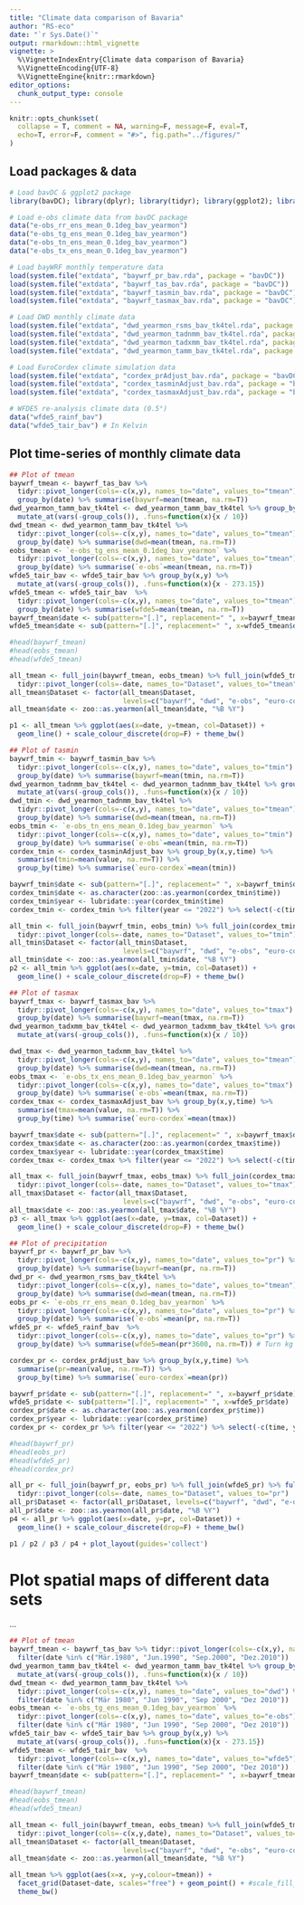 ```yaml
---
title: "Climate data comparison of Bavaria"
author: "RS-eco"
date: "`r Sys.Date()`"
output: rmarkdown::html_vignette
vignette: >
  %\VignetteIndexEntry{Climate data comparison of Bavaria}
  %\VignetteEncoding{UTF-8}
  %\VignetteEngine{knitr::rmarkdown}
editor_options: 
  chunk_output_type: console
---
```


```r
knitr::opts_chunk$set(
  collapse = T, comment = NA, warning=F, message=F, eval=T, 
  echo=T, error=F, comment = "#>", fig.path="../figures/"
)
```

## Load packages & data

```r
# Load bavDC & ggplot2 package
library(bavDC); library(dplyr); library(tidyr); library(ggplot2); library(patchwork)

# Load e-obs climate data from bavDC package
data("e-obs_rr_ens_mean_0.1deg_bav_yearmon")
data("e-obs_tg_ens_mean_0.1deg_bav_yearmon")
data("e-obs_tn_ens_mean_0.1deg_bav_yearmon")
data("e-obs_tx_ens_mean_0.1deg_bav_yearmon")

# Load bayWRF monthly temperature data
load(system.file("extdata", "baywrf_pr_bav.rda", package = "bavDC"))
load(system.file("extdata", "baywrf_tas_bav.rda", package = "bavDC"))
load(system.file("extdata", "baywrf_tasmin_bav.rda", package = "bavDC"))
load(system.file("extdata", "baywrf_tasmax_bav.rda", package = "bavDC"))

# Load DWD monthly climate data
load(system.file("extdata", "dwd_yearmon_rsms_bav_tk4tel.rda", package = "bavDC"))
load(system.file("extdata", "dwd_yearmon_tadnmm_bav_tk4tel.rda", package = "bavDC"))
load(system.file("extdata", "dwd_yearmon_tadxmm_bav_tk4tel.rda", package = "bavDC"))
load(system.file("extdata", "dwd_yearmon_tamm_bav_tk4tel.rda", package = "bavDC"))

# Load EuroCordex climate simulation data
load(system.file("extdata", "cordex_prAdjust_bav.rda", package = "bavDC"))
load(system.file("extdata", "cordex_tasminAdjust_bav.rda", package = "bavDC"))
load(system.file("extdata", "cordex_tasmaxAdjust_bav.rda", package = "bavDC"))

# WFDE5 re-analysis climate data (0.5°)
data("wfde5_rainf_bav")
data("wfde5_tair_bav") # In Kelvin
```

## Plot time-series of monthly climate data

```r
## Plot of tmean
baywrf_tmean <- baywrf_tas_bav %>% 
  tidyr::pivot_longer(cols=-c(x,y), names_to="date", values_to="tmean") %>%
  group_by(date) %>% summarise(baywrf=mean(tmean, na.rm=T))
dwd_yearmon_tamm_bav_tk4tel <- dwd_yearmon_tamm_bav_tk4tel %>% group_by(x,y) %>% 
  mutate_at(vars(-group_cols()), .funs=function(x){x / 10})
dwd_tmean <- dwd_yearmon_tamm_bav_tk4tel %>%  
  tidyr::pivot_longer(cols=-c(x,y), names_to="date", values_to="tmean") %>%
  group_by(date) %>% summarise(dwd=mean(tmean, na.rm=T))
eobs_tmean <- `e-obs_tg_ens_mean_0.1deg_bav_yearmon` %>% 
  tidyr::pivot_longer(cols=-c(x,y), names_to="date", values_to="tmean") %>%
  group_by(date) %>% summarise(`e-obs`=mean(tmean, na.rm=T))
wfde5_tair_bav <- wfde5_tair_bav %>% group_by(x,y) %>% 
  mutate_at(vars(-group_cols()), .funs=function(x){x - 273.15})
wfde5_tmean <- wfde5_tair_bav  %>% 
  tidyr::pivot_longer(cols=-c(x,y), names_to="date", values_to="tmean") %>%
  group_by(date) %>% summarise(wfde5=mean(tmean, na.rm=T))
baywrf_tmean$date <- sub(pattern="[.]", replacement=" ", x=baywrf_tmean$date)
wfde5_tmean$date <- sub(pattern="[.]", replacement=" ", x=wfde5_tmean$date)

#head(baywrf_tmean)
#head(eobs_tmean)
#head(wfde5_tmean)

all_tmean <- full_join(baywrf_tmean, eobs_tmean) %>% full_join(wfde5_tmean) %>% full_join(dwd_tmean) %>%
  tidyr::pivot_longer(cols=-date, names_to="Dataset", values_to="tmean")
all_tmean$Dataset <- factor(all_tmean$Dataset, 
                            levels=c("baywrf", "dwd", "e-obs", "euro-cordex", "wfde5"))
all_tmean$date <- zoo::as.yearmon(all_tmean$date, "%B %Y")

p1 <- all_tmean %>% ggplot(aes(x=date, y=tmean, col=Dataset)) +
  geom_line() + scale_colour_discrete(drop=F) + theme_bw()

## Plot of tasmin
baywrf_tmin <- baywrf_tasmin_bav %>% 
  tidyr::pivot_longer(cols=-c(x,y), names_to="date", values_to="tmin") %>%
  group_by(date) %>% summarise(baywrf=mean(tmin, na.rm=T))
dwd_yearmon_tadnmm_bav_tk4tel <- dwd_yearmon_tadnmm_bav_tk4tel %>% group_by(x,y) %>% 
  mutate_at(vars(-group_cols()), .funs=function(x){x / 10})
dwd_tmin <- dwd_yearmon_tadnmm_bav_tk4tel %>%  
  tidyr::pivot_longer(cols=-c(x,y), names_to="date", values_to="tmean") %>%
  group_by(date) %>% summarise(dwd=mean(tmean, na.rm=T))
eobs_tmin <- `e-obs_tn_ens_mean_0.1deg_bav_yearmon` %>% 
  tidyr::pivot_longer(cols=-c(x,y), names_to="date", values_to="tmin") %>%
  group_by(date) %>% summarise(`e-obs`=mean(tmin, na.rm=T))
cordex_tmin <- cordex_tasminAdjust_bav %>% group_by(x,y,time) %>% 
  summarise(tmin=mean(value, na.rm=T)) %>%
  group_by(time) %>% summarise(`euro-cordex`=mean(tmin))

baywrf_tmin$date <- sub(pattern="[.]", replacement=" ", x=baywrf_tmin$date)
cordex_tmin$date <- as.character(zoo::as.yearmon(cordex_tmin$time))
cordex_tmin$year <- lubridate::year(cordex_tmin$time)
cordex_tmin <- cordex_tmin %>% filter(year <= "2022") %>% select(-c(time, year))

all_tmin <- full_join(baywrf_tmin, eobs_tmin) %>% full_join(cordex_tmin) %>% full_join(dwd_tmin) %>%
  tidyr::pivot_longer(cols=-date, names_to="Dataset", values_to="tmin")
all_tmin$Dataset <- factor(all_tmin$Dataset, 
                            levels=c("baywrf", "dwd", "e-obs", "euro-cordex", "wfde5"))
all_tmin$date <- zoo::as.yearmon(all_tmin$date, "%B %Y")
p2 <- all_tmin %>% ggplot(aes(x=date, y=tmin, col=Dataset)) +
  geom_line() + scale_colour_discrete(drop=F) + theme_bw()

## Plot of tasmax
baywrf_tmax <- baywrf_tasmax_bav %>% 
  tidyr::pivot_longer(cols=-c(x,y), names_to="date", values_to="tmax") %>% 
  group_by(date) %>% summarise(baywrf=mean(tmax, na.rm=T))
dwd_yearmon_tadxmm_bav_tk4tel <- dwd_yearmon_tadxmm_bav_tk4tel %>% group_by(x,y) %>% 
  mutate_at(vars(-group_cols()), .funs=function(x){x / 10})

dwd_tmax <- dwd_yearmon_tadxmm_bav_tk4tel %>%  
  tidyr::pivot_longer(cols=-c(x,y), names_to="date", values_to="tmean") %>%
  group_by(date) %>% summarise(dwd=mean(tmean, na.rm=T))
eobs_tmax <- `e-obs_tx_ens_mean_0.1deg_bav_yearmon` %>% 
  tidyr::pivot_longer(cols=-c(x,y), names_to="date", values_to="tmax") %>%
  group_by(date) %>% summarise(`e-obs`=mean(tmax, na.rm=T))
cordex_tmax <- cordex_tasmaxAdjust_bav %>% group_by(x,y,time) %>% 
  summarise(tmax=mean(value, na.rm=T)) %>%
  group_by(time) %>% summarise(`euro-cordex`=mean(tmax))

baywrf_tmax$date <- sub(pattern="[.]", replacement=" ", x=baywrf_tmax$date)
cordex_tmax$date <- as.character(zoo::as.yearmon(cordex_tmax$time))
cordex_tmax$year <- lubridate::year(cordex_tmax$time)
cordex_tmax <- cordex_tmax %>% filter(year <= "2022") %>% select(-c(time, year))

all_tmax <- full_join(baywrf_tmax, eobs_tmax) %>% full_join(cordex_tmax) %>% full_join(dwd_tmax) %>%
  tidyr::pivot_longer(cols=-date, names_to="Dataset", values_to="tmax")
all_tmax$Dataset <- factor(all_tmax$Dataset, 
                            levels=c("baywrf", "dwd", "e-obs", "euro-cordex", "wfde5"))
all_tmax$date <- zoo::as.yearmon(all_tmax$date, "%B %Y")
p3 <- all_tmax %>% ggplot(aes(x=date, y=tmax, col=Dataset)) +
  geom_line() + scale_colour_discrete(drop=F) + theme_bw()

## Plot of precipitation
baywrf_pr <- baywrf_pr_bav %>% 
  tidyr::pivot_longer(cols=-c(x,y), names_to="date", values_to="pr") %>%
  group_by(date) %>% summarise(baywrf=mean(pr, na.rm=T))
dwd_pr <- dwd_yearmon_rsms_bav_tk4tel %>%  
  tidyr::pivot_longer(cols=-c(x,y), names_to="date", values_to="tmean") %>%
  group_by(date) %>% summarise(dwd=mean(tmean, na.rm=T))
eobs_pr <- `e-obs_rr_ens_mean_0.1deg_bav_yearmon` %>% 
  tidyr::pivot_longer(cols=-c(x,y), names_to="date", values_to="pr") %>%
  group_by(date) %>% summarise(`e-obs`=mean(pr, na.rm=T))
wfde5_pr <- wfde5_rainf_bav  %>% 
  tidyr::pivot_longer(cols=-c(x,y), names_to="date", values_to="pr") %>%
  group_by(date) %>% summarise(wfde5=mean(pr*3600, na.rm=T)) # Turn kg m−2 s−1 into mm (multiply by time)

cordex_pr <- cordex_prAdjust_bav %>% group_by(x,y,time) %>% 
  summarise(pr=mean(value, na.rm=T)) %>%
  group_by(time) %>% summarise(`euro-cordex`=mean(pr))

baywrf_pr$date <- sub(pattern="[.]", replacement=" ", x=baywrf_pr$date)
wfde5_pr$date <- sub(pattern="[.]", replacement=" ", x=wfde5_pr$date)
cordex_pr$date <- as.character(zoo::as.yearmon(cordex_pr$time))
cordex_pr$year <- lubridate::year(cordex_pr$time)
cordex_pr <- cordex_pr %>% filter(year <= "2022") %>% select(-c(time, year))

#head(baywrf_pr)
#head(eobs_pr)
#head(wfde5_pr)
#head(cordex_pr)

all_pr <- full_join(baywrf_pr, eobs_pr) %>% full_join(wfde5_pr) %>% full_join(cordex_pr) %>% full_join(dwd_pr) %>%
  tidyr::pivot_longer(cols=-date, names_to="Dataset", values_to="pr") 
all_pr$Dataset <- factor(all_pr$Dataset, levels=c("baywrf", "dwd", "e-obs", "euro-cordex", "wfde5"))
all_pr$date <- zoo::as.yearmon(all_pr$date, "%B %Y")
p4 <- all_pr %>% ggplot(aes(x=date, y=pr, col=Dataset)) +
  geom_line() + scale_colour_discrete(drop=F) + theme_bw()

p1 / p2 / p3 / p4 + plot_layout(guides='collect')
```

# Plot spatial maps of different data sets

...

```r
## Plot of tmean
baywrf_tmean <- baywrf_tas_bav %>% tidyr::pivot_longer(cols=-c(x,y), names_to="date", values_to="baywrf") %>%
  filter(date %in% c("Mär.1980", "Jun.1990", "Sep.2000", "Dez.2010"))
dwd_yearmon_tamm_bav_tk4tel <- dwd_yearmon_tamm_bav_tk4tel %>% group_by(x,y) %>% 
  mutate_at(vars(-group_cols()), .funs=function(x){x / 10})
dwd_tmean <- dwd_yearmon_tamm_bav_tk4tel %>%  
  tidyr::pivot_longer(cols=-c(x,y), names_to="date", values_to="dwd") %>%
  filter(date %in% c("Mär 1980", "Jun 1990", "Sep 2000", "Dez 2010"))
eobs_tmean <- `e-obs_tg_ens_mean_0.1deg_bav_yearmon` %>% 
  tidyr::pivot_longer(cols=-c(x,y), names_to="date", values_to="e-obs")  %>%
  filter(date %in% c("Mär 1980", "Jun 1990", "Sep 2000", "Dez 2010"))
wfde5_tair_bav <- wfde5_tair_bav %>% group_by(x,y) %>% 
  mutate_at(vars(-group_cols()), .funs=function(x){x - 273.15})
wfde5_tmean <- wfde5_tair_bav  %>%
  tidyr::pivot_longer(cols=-c(x,y), names_to="date", values_to="wfde5")  %>%
  filter(date %in% c("Mär 1980", "Jun 1990", "Sep 2000", "Dez 2010"))
baywrf_tmean$date <- sub(pattern="[.]", replacement=" ", x=baywrf_tmean$date)

#head(baywrf_tmean)
#head(eobs_tmean)
#head(wfde5_tmean)

all_tmean <- full_join(baywrf_tmean, eobs_tmean) %>% full_join(wfde5_tmean) %>% full_join(dwd_tmean) %>%
  tidyr::pivot_longer(cols=-c(x,y,date), names_to="Dataset", values_to="tmean") %>% drop_na()
all_tmean$Dataset <- factor(all_tmean$Dataset, 
                            levels=c("baywrf", "dwd", "e-obs", "euro-cordex", "wfde5"))
all_tmean$date <- zoo::as.yearmon(all_tmean$date, "%B %Y")

all_tmean %>% ggplot(aes(x=x, y=y,colour=tmean)) +
  facet_grid(Dataset~date, scales="free") + geom_point() + #scale_fill_(drop=F) + 
  theme_bw()
```
